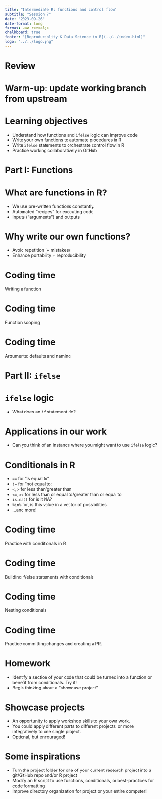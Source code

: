 ```yaml
---
title: "Intermediate R: functions and control flow"
subtitle: "Session 7"
date: "2023-09-26"
date-format: long
format: uaz-revealjs
chalkboard: true
footer: "[Reproduciblity & Data Science in R](../../index.html)"
logo: "../../logo.png"
---
```


# Review

# Warm-up: update working branch from upstream

# Learning objectives

-   Understand how functions and `ifelse` logic can improve code
-   Write your own functions to automate procedures in R
-   Write `ifelse` statements to orchestrate control flow in R
-   Practice working collaboratively in GitHub

# Part I: Functions

# What are functions in R?

-   We use pre-written functions constantly.
-   Automated "recipes" for executing code
-   Inputs ("arguments") and outputs

# Why write our own functions?

-   Avoid repetition (+ mistakes)
-   Enhance portability + reproducibility

# Coding time

Writing a function

# Coding time

Function scoping

# Coding time

Arguments: defaults and naming

# Part II: `ifelse`

# `ifelse` logic

-   What does an `if` statement do?

# Applications in our work

-   Can you think of an instance where you might want to use `ifelse` logic?

# Conditionals in R

-   `==` for "is equal to"
-   `!=` for "not equal to:
-   `<`, `>` for less than/greater than
-   `<=`, `>=` for less than or equal to/greater than or equal to
-   `is.na()` for is it NA?
-   `%in%` for, is this value in a vector of possibilities
-   ...and more!

# Coding time

Practice with conditionals in R

# Coding time

Building if/else statements with conditionals

# Coding time

Nesting conditionals

# Coding time

Practice committing changes and creating a PR.

# Homework

-   Identify a section of your code that could be turned into a function or benefit from conditionals. Try it!
-   Begin thinking about a "showcase project".

# Showcase projects

-   An opportunity to apply workshop skills to your own work.
-   You could apply different parts to different projects, or more integratively to one single project.
-   Optional, but encouraged!

# Some inspirations

-   Turn the project folder for one of your current research project into a git/GitHub repo and/or R project
-   Modify an R script to use functions, conditionals, or best-practices for code formatting
-   Improve directory organization for project or your entire computer!

